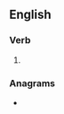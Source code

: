 ==English==

===Verb===
{{head|en|verb form}}

# {{en-past of|sick}}

===Anagrams===
* {{anagrams|en|a=cdeiks|Edicks}}